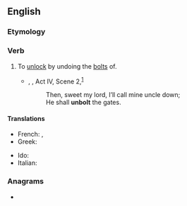 ==English==

===Etymology===
{{prefix|en|un|bolt}}

===Verb===
{{en-verb}}

# {{lb|en|transitive}} To [[unlock]] by undoing the [[bolt]]s of.
#* {{circa|1601}} {{w|William Shakespeare}}, ''{{w|Troilus and Cressida}}'', Act IV, Scene 2,<sup>[http://www.opensourceshakespeare.org/views/plays/play_view.php?WorkID=troilus&Act=4&Scene=2&Scope=scene]</sup>
#*: Then, sweet my lord, I’ll call mine uncle down;
#*: He shall '''unbolt''' the gates.

====Translations====
{{trans-top|unlock by undoing bolts}}
* French: {{t+|fr|déboulonner}}, {{t+|fr|déverrouiller}}
* Greek: {{t+|el|ανοίγω|sc=Grek}}
{{trans-mid}}
* Ido: {{t+|io|desboltagar}}
* Italian: {{t|it|sbullonare}}
{{trans-bottom}}

===Anagrams===
* {{anagrams|en|a=blnotu|Blount}}